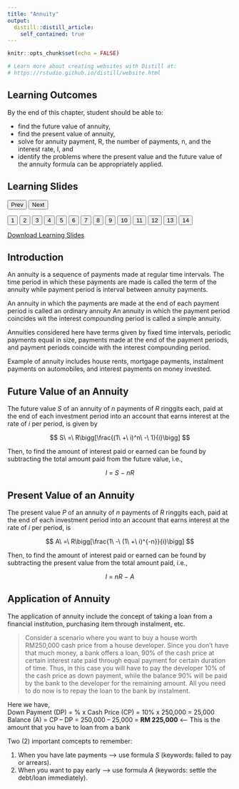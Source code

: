 ```yaml
---
title: "Annuity"
output: 
  distill::distill_article:
    self_contained: true
---
```


```r
knitr::opts_chunk$set(echo = FALSE)

# Learn more about creating websites with Distill at:
# https://rstudio.github.io/distill/website.html

```

>   

## Learning Outcomes  

By the end of this chapter, student should be able to:  

  - find the future value of annuity,  
  - find the present value of annuity,  
  - solve for annuity payment, R, the number of payments, n, and the interest rate, I, and  
  - identify the problems where the present value and the future value of the annuity formula can be appropriately applied.  

<html>
<title>W3.CSS</title>
<meta name="viewport" content="width=device-width, initial-scale=1">
<link rel="stylesheet" href="https://www.w3schools.com/w3css/4/w3.css">
<style>
  .mySlides {display:none}
</style>
<body>
  
<div class="w3-container">
  <h2>Learning Slides</h2>
</div>
<div class="w3-content" style="max-width:800px">
  <img class="mySlides" src="images\annuity\Slide1.png" style="width:100%">
  <img class="mySlides" src="images\annuity\Slide2.png" style="width:100%">
  <img class="mySlides" src="images\annuity\Slide3.png" style="width:100%">
  <img class="mySlides" src="images\annuity\Slide4.png" style="width:100%">
  <img class="mySlides" src="images\annuity\Slide5.png" style="width:100%">
  <img class="mySlides" src="images\annuity\Slide6.png" style="width:100%">
  <img class="mySlides" src="images\annuity\Slide7.png" style="width:100%">
  <img class="mySlides" src="images\annuity\Slide8.png" style="width:100%">
  <img class="mySlides" src="images\annuity\Slide9.png" style="width:100%">
  <img class="mySlides" src="images\annuity\Slide10.png" style="width:100%">
  <img class="mySlides" src="images\annuity\Slide11.png" style="width:100%">
  <img class="mySlides" src="images\annuity\Slide12.png" style="width:100%">
  <img class="mySlides" src="images\annuity\Slide13.png" style="width:100%">
  <img class="mySlides" src="images\annuity\Slide14.png" style="width:100%">
</div>
<div class="w3-center">
  <button class="w3-button w3-light-grey" onclick="plusDivs(-1)">Prev</button>
  <button class="w3-button w3-light-grey" onclick="plusDivs(1)">Next</button>
</div>
<div class="w3-center">
  <button class="w3-button demo" onclick="currentDiv(1)">1</button> 
  <button class="w3-button demo" onclick="currentDiv(2)">2</button> 
  <button class="w3-button demo" onclick="currentDiv(3)">3</button>
  <button class="w3-button demo" onclick="currentDiv(4)">4</button>
  <button class="w3-button demo" onclick="currentDiv(5)">5</button> 
  <button class="w3-button demo" onclick="currentDiv(6)">6</button> 
  <button class="w3-button demo" onclick="currentDiv(7)">7</button>
  <button class="w3-button demo" onclick="currentDiv(8)">8</button>
  <button class="w3-button demo" onclick="currentDiv(9)">9</button> 
  <button class="w3-button demo" onclick="currentDiv(10)">10</button> 
  <button class="w3-button demo" onclick="currentDiv(11)">11</button>
  <button class="w3-button demo" onclick="currentDiv(12)">12</button>
  <button class="w3-button demo" onclick="currentDiv(13)">13</button> 
  <button class="w3-button demo" onclick="currentDiv(14)">14</button> 
</div>
  
<script>
var slideIndex = 1;
showDivs(slideIndex);

function plusDivs(n) {
  showDivs(slideIndex += n);
}

function currentDiv(n) {
  showDivs(slideIndex = n);
}

function showDivs(n) {
  var i;
  var x = document.getElementsByClassName("mySlides");
  var dots = document.getElementsByClassName("demo");
  if (n > x.length) {slideIndex = 1}    
  if (n < 1) {slideIndex = x.length}
  for (i = 0; i < x.length; i++) {
    x[i].style.display = "none";  
  }
  for (i = 0; i < dots.length; i++) {
    dots[i].className = dots[i].className.replace(" w3-red", "");
  }
  x[slideIndex-1].style.display = "block";  
  dots[slideIndex-1].className += " w3-red";
}
</script>
  
</body>
</html>
  
<aside>  
[Download Learning Slides](files/slides/annuity.pdf)
</aside>  

## Introduction  

An annuity is a sequence of payments made at regular time intervals.  The time period in which these payments are made is called the term of the annuity while payment period is interval between annuity payments.  

An annuity in which the payments are made at the end of each payment period is called an ordinary annuity
An annuity in which the payment period coincides wit the interest compounding period is called a simple annuity.  

Annuities considered here have terms given by fixed time intervals, periodic payments equal in size, payments made at the end of the payment periods, and payment periods coincide with the interest compounding period.  

Example of annuity includes house rents, mortgage payments, instalment payments on automobiles, and interest payments on money invested.  

## Future Value of an Annuity  

The future value $S$ of an annuity of $n$ payments of $R$ ringgits each, paid at the end of each investment period into an account that earns interest at the rate of $i$ per period, is given by  

$$
S\ =\ R\bigg[\frac{(1\ +\ i)^n\ -\ 1}{i}\bigg]  
$$  

Then, to find the amount of interest  paid or earned can be found by subtracting the total amount paid from the future value, i.e.,  

$$
I\ =\ S\ -\ nR  
$$  

## Present Value of an Annuity  

The present value $P$ of an annuity of $n$ payments of $R$ ringgits each, paid at the end of each investment period into an account that earns interest at the rate of $i$ per period, is  

$$
A\ =\ R\bigg[\frac{1\ -\ (1\ +\ i)^{-n}}{i}\bigg]  
$$  

Then, to find the amount of interest  paid or earned can be found by subtracting the present value from the total amount paid, i.e.,  

$$
I\ =\ nR\ -\ A  
$$  

## Application of Annuity  

The application of annuity include the concept of taking a loan from a financial institution, purchasing item through instalment, etc.  

> Consider a scenario where you want to buy a house worth RM250,000 cash price from a house developer. Since you don’t have that much money, a bank offers a loan, 90% of the cash price at certain interest rate paid through equal payment for certain duration of time. Thus, in this case you will have to pay the developer 10% of the cash price as down payment, while the balance 90% will be paid by the bank to the developer for the remaining amount. All you need to do now is to repay the loan to the bank by instalment.  

Here we have,  
Down Payment (DP) = % x Cash Price (CP) = 10% x 250,000 = 25,000
Balance (A) = CP – DP = 250,000 – 25,000 = **RM 225,000** <--	This is the amount that you have to loan from a bank  

Two (2) important comcepts to remember:  

1. When you have late payments --> use formula $S$ (keywords: failed to pay or arrears).  
2. When you want to pay early --> use formula $A$ (keywords: settle the debt/loan immediately).  







